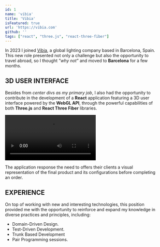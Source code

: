 ```yaml
---
id: 1
name: 'vibia'
title: 'Vibia'
isFeatured: true
url: 'https://vibia.com'
github: ''
tags: ["react", "three.js", "react-three-fiber"]
---
```


In 2023 I joined [Vibia](https://vibia.com), a global lighting company based in Barcelona, Spain. This new role presented not only a challenge but also the opportunity to travel abroad, so I thought _"why not"_ and moved to __Barcelona__ for a few months.

## 3D USER INTERFACE

Besides from _center divs as my primary job_, I also had the opportunity to contribute in the development of a __React__ application featuring a 3D user interface powered by the __WebGL API__, through the powerful capabilities of both __Three.js__ and __React Three Fiber__ libraries.

<video controlslist="nodownload noplaybackrate" controls disablepictureinpicture autoplay>
    <source src='/projects/vibia/video.mp4' type="video/mp4" />
</video>

The application response the need to offers their clients a visual representation of the final product and its configurations before completing an order.

## EXPERIENCE

On top of working with new and interesting technologies, this position provided me with the opportunity to reinforce and expand my knowledge in diverse practices and principles, including:

+ Domain-Driven Design.
+ Test-Driven Development.
+ Trunk Based Development
+ Pair Programming sessions.